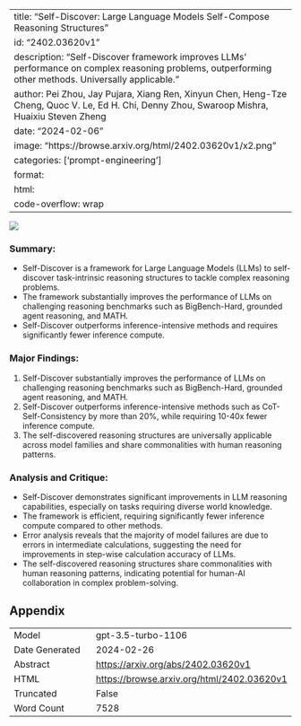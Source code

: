 
---
title: "Self-Discover: Large Language Models Self-Compose Reasoning Structures"
id: "2402.03620v1"
description: "Self-Discover framework improves LLMs' performance on complex reasoning problems, outperforming other methods. Universally applicable."
author: Pei Zhou, Jay Pujara, Xiang Ren, Xinyun Chen, Heng-Tze Cheng, Quoc V. Le, Ed H. Chi, Denny Zhou, Swaroop Mishra, Huaixiu Steven Zheng
date: "2024-02-06"
image: "https://browse.arxiv.org/html/2402.03620v1/x2.png"
categories: ['prompt-engineering']
format:
  html:
    code-overflow: wrap
---

![](https://browse.arxiv.org/html/2402.03620v1/x2.png)

### Summary:
- Self-Discover is a framework for Large Language Models (LLMs) to self-discover task-intrinsic reasoning structures to tackle complex reasoning problems.
- The framework substantially improves the performance of LLMs on challenging reasoning benchmarks such as BigBench-Hard, grounded agent reasoning, and MATH.
- Self-Discover outperforms inference-intensive methods and requires significantly fewer inference compute.

### Major Findings:
1. Self-Discover substantially improves the performance of LLMs on challenging reasoning benchmarks such as BigBench-Hard, grounded agent reasoning, and MATH.
2. Self-Discover outperforms inference-intensive methods such as CoT-Self-Consistency by more than 20%, while requiring 10-40x fewer inference compute.
3. The self-discovered reasoning structures are universally applicable across model families and share commonalities with human reasoning patterns.

### Analysis and Critique:
- Self-Discover demonstrates significant improvements in LLM reasoning capabilities, especially on tasks requiring diverse world knowledge.
- The framework is efficient, requiring significantly fewer inference compute compared to other methods.
- Error analysis reveals that the majority of model failures are due to errors in intermediate calculations, suggesting the need for improvements in step-wise calculation accuracy of LLMs.
- The self-discovered reasoning structures share commonalities with human reasoning patterns, indicating potential for human-AI collaboration in complex problem-solving.

## Appendix

|          |          |
|----------|----------|
| Model     | gpt-3.5-turbo-1106       |
| Date Generated     | 2024-02-26       |
| Abstract | [https://arxiv.org/abs/2402.03620v1](https://arxiv.org/abs/2402.03620v1)        |
| HTML     | [https://browse.arxiv.org/html/2402.03620v1](https://browse.arxiv.org/html/2402.03620v1)       |
| Truncated       | False       |
| Word Count       | 7528       |